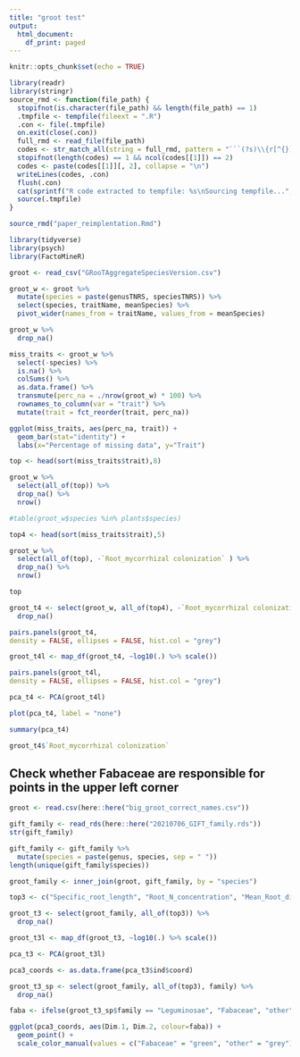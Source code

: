 ```yaml
---
title: "groot test"
output:
  html_document:
    df_print: paged
---
```


```r
knitr::opts_chunk$set(echo = TRUE)

library(readr)
library(stringr)
source_rmd <- function(file_path) {
  stopifnot(is.character(file_path) && length(file_path) == 1)
  .tmpfile <- tempfile(fileext = ".R")
  .con <- file(.tmpfile)
  on.exit(close(.con))
  full_rmd <- read_file(file_path)
  codes <- str_match_all(string = full_rmd, pattern = "```(?s)\\{r[^{}]*\\}\\s*\\n(.*?)```")
  stopifnot(length(codes) == 1 && ncol(codes[[1]]) == 2)
  codes <- paste(codes[[1]][, 2], collapse = "\n")
  writeLines(codes, .con)
  flush(.con)
  cat(sprintf("R code extracted to tempfile: %s\nSourcing tempfile...", .tmpfile))
  source(.tmpfile)
}

```

```r
source_rmd("paper_reimplentation.Rmd")
```

```r
library(tidyverse)
library(psych)
library(FactoMineR)
```

```r
groot <- read_csv("GRooTAggregateSpeciesVersion.csv")
```

```r
groot_w <- groot %>% 
  mutate(species = paste(genusTNRS, speciesTNRS)) %>% 
  select(species, traitName, meanSpecies) %>% 
  pivot_wider(names_from = traitName, values_from = meanSpecies)
```

```r
groot_w %>% 
  drop_na()
```
```r
miss_traits <- groot_w %>% 
  select(-species) %>% 
  is.na() %>% 
  colSums() %>% 
  as.data.frame() %>%
  transmute(perc_na = ./nrow(groot_w) * 100) %>% 
  rownames_to_column(var = "trait") %>% 
  mutate(trait = fct_reorder(trait, perc_na))
```

```r
ggplot(miss_traits, aes(perc_na, trait)) +
  geom_bar(stat="identity") +
  labs(x="Percentage of missing data", y="Trait")
```
```r
top <- head(sort(miss_traits$trait),8)
```
```r
groot_w %>% 
  select(all_of(top)) %>% 
  drop_na() %>% 
  nrow()
```
```r
#table(groot_w$species %in% plants$species)
```

```r
top4 <- head(sort(miss_traits$trait),5)
```
```r
groot_w %>% 
  select(all_of(top), -`Root_mycorrhizal colonization` ) %>% 
  drop_na() %>% 
  nrow()
```
```r
top
```

```r
groot_t4 <- select(groot_w, all_of(top4), -`Root_mycorrhizal colonization` ) %>% 
  drop_na()
```

```r
pairs.panels(groot_t4,
density = FALSE, ellipses = FALSE, hist.col = "grey")
```

```r
groot_t4l <- map_df(groot_t4, ~log10(.) %>% scale())
```
```r
pairs.panels(groot_t4l,
density = FALSE, ellipses = FALSE, hist.col = "grey")
```


```r
pca_t4 <- PCA(groot_t4l)
```
```r
plot(pca_t4, label = "none")
```


```r
summary(pca_t4)
```


```r
groot_t4$`Root_mycorrhizal colonization`
```



## Check whether Fabaceae are responsible for points in the upper left corner
```r
groot <- read.csv(here::here("big_groot_correct_names.csv"))
```

```r
gift_family <- read_rds(here::here("20210706_GIFT_family.rds"))
str(gift_family)
```

```r
gift_family <- gift_family %>%
  mutate(species = paste(genus, species, sep = " "))
length(unique(gift_family$species))
```

```r
groot_family <- inner_join(groot, gift_family, by = "species")

top3 <- c("Specific_root_length", "Root_N_concentration", "Mean_Root_diameter", "Root_tissue_density")

groot_t3 <- select(groot_family, all_of(top3)) %>%
  drop_na()

groot_t3l <- map_df(groot_t3, ~log10(.) %>% scale())

pca_t3 <- PCA(groot_t3l)
```


```r
pca3_coords <- as.data.frame(pca_t3$ind$coord)

groot_t3_sp <- select(groot_family, all_of(top3), family) %>%
  drop_na()

faba <- ifelse(groot_t3_sp$family == "Leguminosae", "Fabaceae", "other")

ggplot(pca3_coords, aes(Dim.1, Dim.2, colour=faba)) +
  geom_point() +
  scale_color_manual(values = c("Fabaceae" = "green", "other" = "grey"))
```

